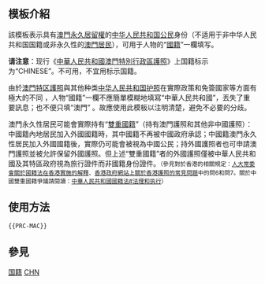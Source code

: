 <IncludeOnly><!-- 在這裡加入模板的保護標識 --></IncludeOnly>
<!-- 在本行下編輯模板說明 -->
== 模板介紹 ==
該模板表示具有[[澳門]][[永久居留權]]的[[中華人民共和國國籍法|中华人民共和国公民]]身份（不适用于非中华人民共和国国籍或非永久性的[[澳門居民]]），可用于人物的“[[國籍]]”一欄填写。

'''请注意'''：现行《[[中華人民共和國澳門特別行政區護照]]》上国籍标示为“CHINESE”。不可用{{tl|MAC}}，不宜用{{tl|PRC}}标示国籍。

由於[[中華人民共和國澳門特別行政區護照|澳門特区護照]]與其他种类[[中华人民共和国护照]]在實際政策和免簽國家等方面有極大的不同<!-- 詳請閱讀[[澳門特別行政區護照#免簽證待遇]]、[[中华人民共和国护照#免签证及落地签证地区]]條目章節 -->，人物“國籍”一欄不應簡單模糊地填寫“中華人民共和國”，丟失了重要訊息；也不便只填“澳門”<!-- 因其為“國籍” -->。故應使用此模板以注明清楚，避免不必要的分歧。

澳門永久性居民可能會實際持有“[[多重國籍|雙重國籍]]”（持有澳門護照和其他非中國護照）：中國籍內地居民加入外國國籍時，其中國籍不再被中國政府承認；中國籍澳門永久性居民加入外國國籍後，實際仍可能會被視為中國公民；持外國護照者也可申請澳門護照並被允許保留外國護照。但上述“雙重國籍”者的外國護照僅被中華人民共和國及其特區政府視為旅行證件而非國籍身份證件。<small>（參見對於香港的相關規定：[http://www.gov.hk/tc/residents/immigration/chinese/law.htm 人大常委會關於國籍法在香港實施的解釋]、[https://www.gov.hk/tc/residents/immigration/traveldoc/hksarpassport/faqpassport.htm 香港政府網站上關於香港護照的常見問題]中的問6和問7。關於中國雙重國籍爭議請閱讀：[[中華人民共和國國籍法#法理和执行]]）</small>

== 使用方法 ==
<pre>
{{PRC-MAC}}
</pre>

== 參見 ==
{{MAC-all}}

<includeOnly>
<!-- 本行下加入模板的分類 -->
[[Category:澳门旗帜模板|国籍]]
[[Category:旗帜-国籍-身份标示模板|CHN]]

<!-- 本行下加入模板的跨語言鏈接 -->

</includeOnly>